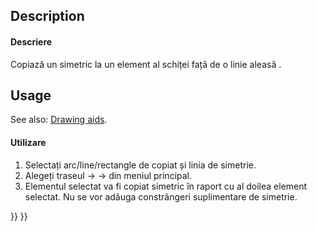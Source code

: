 <languages/>

{{Docnav
|[[Sketcher_Offset|Offset]]
|[[Sketcher_RemoveAxesAlignment|Remove Axes Alignment]]
|[[Sketcher_Workbench|Sketcher]]
|IconL=Sketcher_Offset.svg
|IconR=Sketcher_RemoveAxesAlignment.svg
|IconC=Workbench_Sketcher.svg
}}

<div class="mw-translate-fuzzy">
{{GuiCommand/ro
|Name=Sketcher Symmetry
|Name/ro=Sketcher Simetrie
|Workbenches=[[Sketcher Workbench/ro|Sketcher]]
|MenuLocation=Sketch → Sketcher tools → Symmetry
|Version=0.16
}}
</div>

==Description==

<div class="mw-translate-fuzzy">
====Descriere====
Copiază un simetric la un element al schiței față de o linie aleasă .
</div>

==Usage== 

See also: [[Sketcher_Workbench#Drawing_aids|Drawing aids]].

<div class="mw-translate-fuzzy">
====Utilizare====
#Selectați arc/line/rectangle de copiat și linia de simetrie.
#Alegeți traseul {{KEY| Sketch}}  →  {{KEY| Sketcher tools}}  → {{KEY|[[Image:Sketcher_Symmetry.png|32px]] Symmetry}}  din meniul principal.
# Elementul selectat va fi copiat simetric în raport cu al doilea element selectat. Nu se vor adăuga constrângeri suplimentare de simetrie.
</div>


{{Docnav
|[[Sketcher_Offset|Offset]]
|[[Sketcher_RemoveAxesAlignment|Remove Axes Alignment]]
|[[Sketcher_Workbench|Sketcher]]
|IconL=Sketcher_Offset.svg
|IconR=Sketcher_RemoveAxesAlignment.svg
|IconC=Workbench_Sketcher.svg
}}

{{Sketcher_Tools_navi{{#translation:}}}}
{{Userdocnavi{{#translation:}}}}
